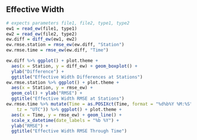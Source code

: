
## Effective Width

```r
# expects parameters file1, file2, type1, type2
ew1 = read_ew(file1, type1)
ew2 = read_ew(file2, type2)
ew.diff = diff_ew(ew1, ew2)
ew.rmse.station = rmse_ew(ew.diff, "Station")
ew.rmse.time = rmse_ew(ew.diff, "Time")

ew.diff %>% ggplot() + plot.theme +
  aes(x = Station, y = diff_ew) + geom_boxplot() +
  ylab("Difference") +
  ggtitle("Effective Width Differences at Stations")
ew.rmse.station %>% ggplot() + plot.theme +
  aes(x = Station, y = rmse_ew) +
  geom_col() + ylab("RMSE") +
  ggtitle("Effective Width RMSE at Stations")
ew.rmse.time %>% mutate(Time = as.POSIXct(Time, format = "%d%b%Y %M:%S",
    tz = "UTC")) %>% ggplot() + plot.theme +
  aes(x = Time, y = rmse_ew) + geom_line() +
  scale_x_datetime(date_labels = "%b %Y") + 
  ylab("RMSE") +
  ggtitle("Effective Width RMSE Through Time")
```
